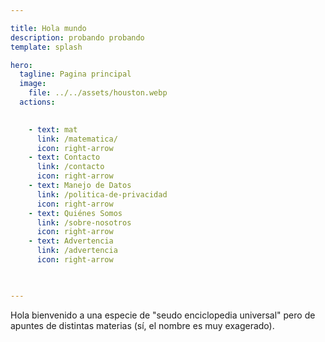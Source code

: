 ```yaml
---

title: Hola mundo
description: probando probando
template: splash

hero:
  tagline: Pagina principal
  image:
    file: ../../assets/houston.webp
  actions:

     
    - text: mat
      link: /matematica/
      icon: right-arrow
    - text: Contacto 
      link: /contacto
      icon: right-arrow
    - text: Manejo de Datos 
      link: /politica-de-privacidad
      icon: right-arrow
    - text: Quiénes Somos 
      link: /sobre-nosotros
      icon: right-arrow
    - text: Advertencia 
      link: /advertencia
      icon: right-arrow
      


---
```


Hola bienvenido a una especie de "seudo enciclopedia universal" pero de apuntes de distintas materias
(sí, el nombre es muy exagerado).   

